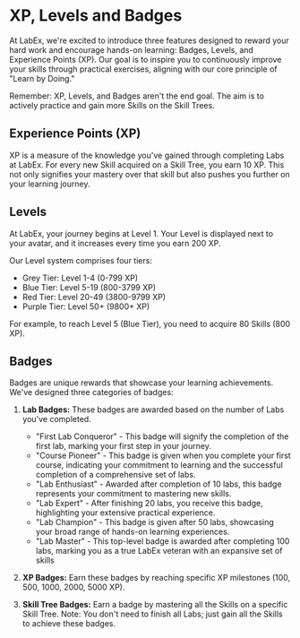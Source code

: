 # XP, Levels and Badges

At LabEx, we're excited to introduce three features designed to reward your hard work and encourage hands-on learning: Badges, Levels, and Experience Points (XP). Our goal is to inspire you to continuously improve your skills through practical exercises, aligning with our core principle of "Learn by Doing."

Remember: XP, Levels, and Badges aren't the end goal. The aim is to actively practice and gain more Skills on the Skill Trees.

## Experience Points (XP)

XP is a measure of the knowledge you've gained through completing Labs at LabEx. For every new Skill acquired on a Skill Tree, you earn 10 XP. This not only signifies your mastery over that skill but also pushes you further on your learning journey.

## Levels

At LabEx, your journey begins at Level 1. Your Level is displayed next to your avatar, and it increases every time you earn 200 XP. 

Our Level system comprises four tiers:

- Grey Tier: Level 1-4 (0-799 XP)
- Blue Tier: Level 5-19 (800-3799 XP)
- Red Tier: Level 20-49 (3800-9799 XP)
- Purple Tier: Level 50+ (9800+ XP)

For example, to reach Level 5 (Blue Tier), you need to acquire 80 Skills (800 XP).

## Badges

Badges are unique rewards that showcase your learning achievements. We've designed three categories of badges:

1. **Lab Badges:** These badges are awarded based on the number of Labs you've completed.
    - "First Lab Conqueror" - This badge will signify the completion of the first lab, marking your first step in your journey.
    - "Course Pioneer" - This badge is given when you complete your first course, indicating your commitment to learning and the successful completion of a comprehensive set of labs.
    - "Lab Enthusiast" - Awarded after completion of 10 labs, this badge represents your commitment to mastering new skills.
    - "Lab Expert" - After finishing 20 labs, you receive this badge, highlighting your extensive practical experience.
    - "Lab Champion" - This badge is given after 50 labs, showcasing your broad range of hands-on learning experiences.
    - "Lab Master" - This top-level badge is awarded after completing 100 labs, marking you as a true LabEx veteran with an expansive set of skills

2. **XP Badges:** Earn these badges by reaching specific XP milestones (100, 500, 1000, 2000, 5000 XP).

3. **Skill Tree Badges:** Earn a badge by mastering all the Skills on a specific Skill Tree. Note: You don't need to finish all Labs; just gain all the Skills to achieve these badges.

